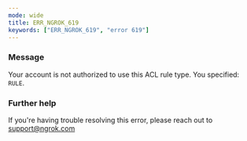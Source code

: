 ```yaml
---
mode: wide
title: ERR_NGROK_619
keywords: ["ERR_NGROK_619", "error 619"]
---
```


### Message

Your account is not authorized to use this ACL rule type. You specified: `RULE`.

### Further help

If you're having trouble resolving this error, please reach out to [support@ngrok.com](mailto:support@ngrok.com?subject=Help%20with%20ERR_NGROK_619)
